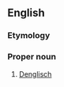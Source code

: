 ==English==

===Etymology===
{{blend|German|English|lang=en}}

===Proper noun===
{{en-proper noun}}

# [[Denglisch]]